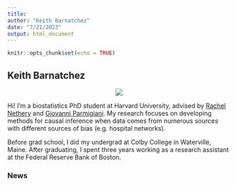 ```yaml
---
title: 
author: "Keith Barnatchez"
date: "7/21/2023"
output: html_document
---
```


```r
knitr::opts_chunk$set(echo = TRUE)
```

## Keith Barnatchez


<p align="center">
  <img src="files/web-photo.png"> 
</p>
<!-- ![](files/web-photo.png) -->

Hi! I'm a biostatistics PhD student at Harvard University, advised by [Rachel Nethery](https://scholar.harvard.edu/rnethery/home) and [Giovanni Parmigiani](https://scholar.harvard.edu/parmigiani). My research focuses on developing methods for causal inference when data comes from numerous sources with different sources of bias (e.g. hospital networks).

Before grad school, I did my undergrad at Colby College in Waterville, Maine. After graduating, I spent three years working as a research assistant at the Federal Reserve Bank of Boston.

### News